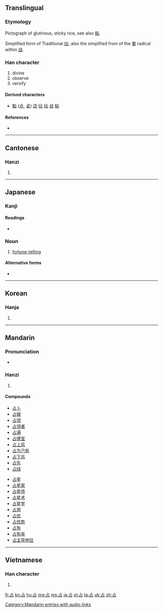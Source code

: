 {{also|佔}}
==Translingual==
{{stroke order|strokes=5}}
{{stroke order|type=animate}}

===Etymology===
Pictograph of glutinous, sticky rice, see also [[粘]].

Simplified form of Traditional [[佔]]; also the simplified from of the [[單]] radical within [[战]].

===Han character===
{{Han char|rn=25|rad=卜|as=03|sn=5|four=2160<sub>0</sub>|canj=卜口 (YR)|ids=⿱[[卜]][[口]]}}

# divine
# observe
# versify

====Derived characters====
* [[點]] ([[点]], [[奌]]) [[店]] [[佔]] [[坫]] [[战]] [[粘]]

====References====
* {{Han ref|kx=0157.300|dkj=02780|dj=0361.190|hdz=10092.050|uh=5360|ud=21344|bh=A565|bd=42341}}

----

==Cantonese==

===Hanzi===
{{yue-hanzi|jyut=|y=jim1}}

# {{defn|lang=yue|sort=卜03}}

----

==Japanese==

===Kanji===
{{ja-kanji|grade=c|rs=卜03}}

====Readings====
* {{ja-readings|on=[[せん]] (sen)|kun=[[しめる]] (shimeru), [[うらなう]] (uranau), [[うらない]] (uranai)}}

===Noun===
{{ja-noun|k|hira=うら|rom=ura}} 

# {{archaic|lang=ja|skey=うら}} [[fortune-telling]]

====Alternative forms====
* {{l|ja|卜}}

----

==Korean==

===Hanja===
{{ko-hanja|hangeul=점|rv=jeom|mr=chŏm}}

# {{defn|lang=ko|sort=卜03}}

----

==Mandarin==

===Pronunciation===
* {{audio|zh-zhàn.ogg|audio}}

===Hanzi===
{{cmn-hanzi|pin=[[zhān]] ([[zhan1]])|wg=chan<sup>1</sup>}}

# {{defn|lang=cmn|sort=卜03}}

====Compounds====
{{top2}}
* [[占卜]]
* [[占据]]
* [[占领]]
* [[占领者]]
* [[占满]]
* [[占便宜]]
* [[占上风]]
* [[占为己有]]
* [[占下风]]
* [[占先]]
* [[占线]]
{{mid2}}
* [[占星]]
* [[占星家]]
* [[占星师]]
* [[占星术]]
* [[占星学]]
* [[占用]]
* [[占优]]
* [[占优势]]
* [[占有]]
* [[占有率]]
* [[占主导地位]]
{{bottom}}

[[Category:Mandarin entries with audio links]]

----

==Vietnamese==

===Han character===
{{vi-hantu|[[chiêm]], [[chăm]], [[chàm]], [[chễm]], [[chím]], [[chiếm]], [[giếm]], [[chầm]], [[chằm]], [[chem]], [[coi]], [[xem]]|rs=卜03}}

# {{defn|lang=vi|sort=卜03}}

[[fr:占]]
[[ko:占]]
[[hu:占]]
[[mg:占]]
[[ms:占]]
[[ja:占]]
[[pl:占]]
[[ta:占]]
[[uk:占]]
[[zh:占]]